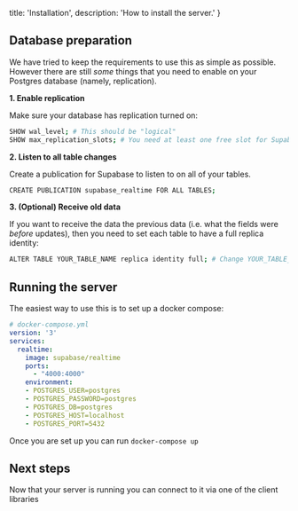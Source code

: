  title: 'Installation',
  description: 'How to install the server.'
}


## Database preparation

We have tried to keep the requirements to use this as simple as possible. However there are still *some* things that you need to enable on your Postgres database (namely, replication).

**1. Enable replication**

Make sure your database has replication turned on:

```bash
SHOW wal_level; # This should be "logical"
SHOW max_replication_slots; # You need at least one free slot for Supabase
```

**2. Listen to all table changes**

Create a publication for Supabase to listen to on all of your tables.

```bash
CREATE PUBLICATION supabase_realtime FOR ALL TABLES;
```


**3. (Optional) Receive old data**

If you want to receive the data the previous data (i.e. what the fields were *before* updates), then you need to set each table to have a full replica identity:

```bash
ALTER TABLE YOUR_TABLE_NAME replica identity full; # Change YOUR_TABLE_NAME
```


## Running the server

The easiest way to use this is to set up a docker compose:

```yml
# docker-compose.yml
version: '3'
services:
  realtime:
    image: supabase/realtime
    ports:
      - "4000:4000"
    environment:
    - POSTGRES_USER=postgres
    - POSTGRES_PASSWORD=postgres
    - POSTGRES_DB=postgres
    - POSTGRES_HOST=localhost
    - POSTGRES_PORT=5432
```

Once you are set up you can run `docker-compose up`


## Next steps

Now that your server is running you can connect to it via one of the client libraries